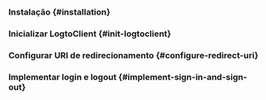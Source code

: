 

<GuideTip />

### Instalação \{#installation}

<Installation />

### Inicializar LogtoClient \{#init-logtoclient}

<InitLogtoClient />

### Configurar URI de redirecionamento \{#configure-redirect-uri}

<ConfigureRedirectUri
  figureSrc={redirectUriFigure}
  redirectUri="io.logto.android://io.logto.sample/callback"
/>

### Implementar login e logout \{#implement-sign-in-and-sign-out}

<ImplementSignInAndSignOut />

<Checkpoint />
